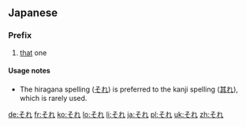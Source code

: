 ==Japanese==
{{Japanese demonstratives}}
===Prefix===
{{ja-pos|h|prefix|kanji=其れ|rom=sore}}
# [[that]] one

====Usage notes====
*The hiragana spelling ([[それ]]) is preferred to the kanji spelling ([[其れ]]), which is rarely used.

[[de:それ]]
[[fr:それ]]
[[ko:それ]]
[[lo:それ]]
[[li:それ]]
[[ja:それ]]
[[pl:それ]]
[[uk:それ]]
[[zh:それ]]